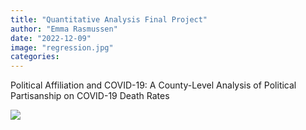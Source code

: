 ```yaml
---
title: "Quantitative Analysis Final Project"
author: "Emma Rasmussen"
date: "2022-12-09"
image: "regression.jpg"
categories: 
---
```


Political Affiliation and COVID-19: A County-Level Analysis of Political Partisanship on COVID-19 Death Rates

![](images/paste-CB72FEF1.png)
